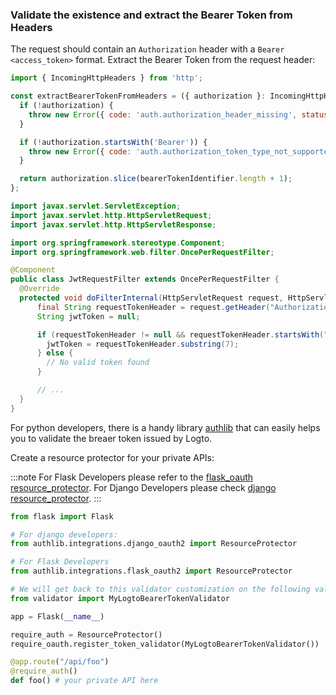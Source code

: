 
### Validate the existence and extract the Bearer Token from Headers

The request should contain an `Authorization` header with a `Bearer <access_token>` format. Extract the Bearer Token from the request header:

<Tabs>

<TabItem value="js" label="NodeJs">

```js
import { IncomingHttpHeaders } from 'http';

const extractBearerTokenFromHeaders = ({ authorization }: IncomingHttpHeaders) => {
  if (!authorization) {
    throw new Error({ code: 'auth.authorization_header_missing', status: 401 });
  }

  if (!authorization.startsWith('Bearer')) {
    throw new Error({ code: 'auth.authorization_token_type_not_supported', status: 401 });
  }

  return authorization.slice(bearerTokenIdentifier.length + 1);
};
```

</TabItem>
<TabItem value="java" label="Java">

```java
import javax.servlet.ServletException;
import javax.servlet.http.HttpServletRequest;
import javax.servlet.http.HttpServletResponse;

import org.springframework.stereotype.Component;
import org.springframework.web.filter.OncePerRequestFilter;

@Component
public class JwtRequestFilter extends OncePerRequestFilter {
  @Override
  protected void doFilterInternal(HttpServletRequest request, HttpServletResponse response) throws ServletException, IOException {
      final String requestTokenHeader = request.getHeader("Authorization");
      String jwtToken = null;

      if (requestTokenHeader != null && requestTokenHeader.startsWith("Bearer ")) {
        jwtToken = requestTokenHeader.substring(7);
      } else {
        // No valid token found
      }

      // ...
  }
}

```

</TabItem>
<TabItem value="python" label="Python">

For python developers, there is a handy library [authlib](https://github.com/lepture/authlib) that can easily helps you to validate the breaer token issued by Logto.

Create a resource protector for your private APIs:

:::note
For Flask Developers please refer to the [flask_oauth resource_protector](https://docs.authlib.org/en/latest/flask/2/resource-server.html).
For Django Developers please check [django resource_protector](https://docs.authlib.org/en/latest/django/2/resource-server.html).
:::

```python
from flask import Flask

# For django developers:
from authlib.integrations.django_oauth2 import ResourceProtector

# For Flask Developers
from authlib.integrations.flask_oauth2 import ResourceProtector

# We will get back to this validator customization on the following validation section
from validator import MyLogtoBearerTokenValidator

app = Flask(__name__)

require_auth = ResourceProtector()
require_oauth.register_token_validator(MyLogtoBearerTokenValidator())

@app.route("/api/foo")
@require_auth()
def foo() # your private API here

```

</TabItem>
</Tabs>
